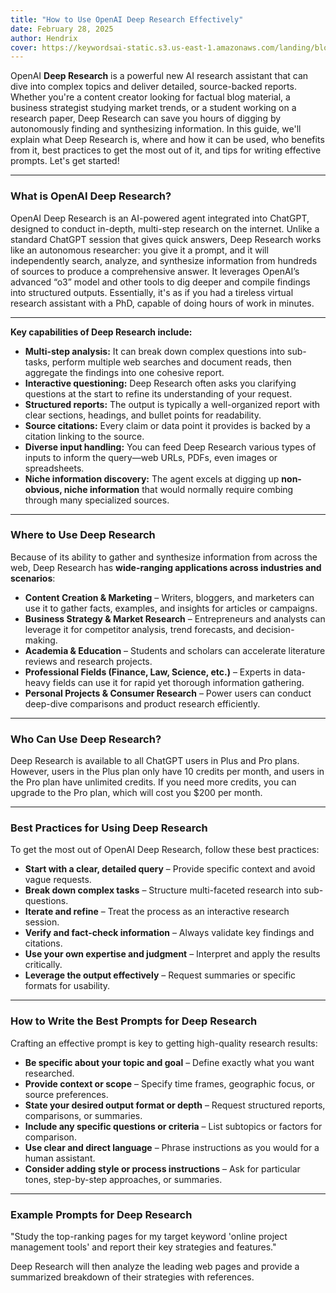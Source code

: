 ```yaml
---
title: "How to Use OpenAI Deep Research Effectively"
date: February 28, 2025
author: Hendrix
cover: https://keywordsai-static.s3.us-east-1.amazonaws.com/landing/blog/deep-research/cover.png
---
```


OpenAI **Deep Research** is a powerful new AI research assistant that can dive into complex topics and deliver detailed, source-backed reports. Whether you're a content creator looking for factual blog material, a business strategist studying market trends, or a student working on a research paper, Deep Research can save you hours of digging by autonomously finding and synthesizing information. In this guide, we'll explain what Deep Research is, where and how it can be used, who benefits from it, best practices to get the most out of it, and tips for writing effective prompts. Let's get started!

---

### What is OpenAI Deep Research?

OpenAI Deep Research is an AI-powered agent integrated into ChatGPT, designed to conduct in-depth, multi-step research on the internet. Unlike a standard ChatGPT session that gives quick answers, Deep Research works like an autonomous researcher: you give it a prompt, and it will independently search, analyze, and synthesize information from hundreds of sources to produce a comprehensive answer. It leverages OpenAI’s advanced “o3” model and other tools to dig deeper and compile findings into structured outputs. Essentially, it's as if you had a tireless virtual research assistant with a PhD, capable of doing hours of work in minutes.

---

**Key capabilities of Deep Research include:**

- **Multi-step analysis:** It can break down complex questions into sub-tasks, perform multiple web searches and document reads, then aggregate the findings into one cohesive report.  
- **Interactive questioning:** Deep Research often asks you clarifying questions at the start to refine its understanding of your request.  
- **Structured reports:** The output is typically a well-organized report with clear sections, headings, and bullet points for readability.  
- **Source citations:** Every claim or data point it provides is backed by a citation linking to the source.  
- **Diverse input handling:** You can feed Deep Research various types of inputs to inform the query—web URLs, PDFs, even images or spreadsheets.  
- **Niche information discovery:** The agent excels at digging up **non-obvious, niche information** that would normally require combing through many specialized sources.

---

### Where to Use Deep Research

Because of its ability to gather and synthesize information from across the web, Deep Research has **wide-ranging applications across industries and scenarios**:  
- **Content Creation & Marketing** – Writers, bloggers, and marketers can use it to gather facts, examples, and insights for articles or campaigns.  
- **Business Strategy & Market Research** – Entrepreneurs and analysts can leverage it for competitor analysis, trend forecasts, and decision-making.  
- **Academia & Education** – Students and scholars can accelerate literature reviews and research projects.  
- **Professional Fields (Finance, Law, Science, etc.)** – Experts in data-heavy fields can use it for rapid yet thorough information gathering.  
- **Personal Projects & Consumer Research** – Power users can conduct deep-dive comparisons and product research efficiently.

---

### Who Can Use Deep Research?

Deep Research is available to all ChatGPT users in Plus and Pro plans. However, users in the Plus plan only have 10 credits per month, and users in the Pro plan have unlimited credits. If you need more credits, you can upgrade to the Pro plan, which will cost you $200 per month.

---

### Best Practices for Using Deep Research

To get the most out of OpenAI Deep Research, follow these best practices:  
- **Start with a clear, detailed query** – Provide specific context and avoid vague requests.  
- **Break down complex tasks** – Structure multi-faceted research into sub-questions.  
- **Iterate and refine** – Treat the process as an interactive research session.  
- **Verify and fact-check information** – Always validate key findings and citations.  
- **Use your own expertise and judgment** – Interpret and apply the results critically.  
- **Leverage the output effectively** – Request summaries or specific formats for usability.

---

### How to Write the Best Prompts for Deep Research

Crafting an effective prompt is key to getting high-quality research results:  
- **Be specific about your topic and goal** – Define exactly what you want researched.  
- **Provide context or scope** – Specify time frames, geographic focus, or source preferences.  
- **State your desired output format or depth** – Request structured reports, comparisons, or summaries.  
- **Include any specific questions or criteria** – List subtopics or factors for comparison.  
- **Use clear and direct language** – Phrase instructions as you would for a human assistant.  
- **Consider adding style or process instructions** – Ask for particular tones, step-by-step approaches, or summaries.

---

### Example Prompts for Deep Research

"Study the top-ranking pages for my target keyword 'online project management tools' and report their key strategies and features."

Deep Research will then analyze the leading web pages and provide a summarized breakdown of their strategies with references.
